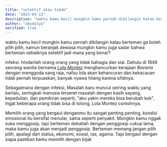 ```yaml
---
title: "selektif atau tidak"
date: "2023-03-13"
description: "waktu kamu kecil mungkin kamu pernah dibilangin kalau berteman ga boleh pilih pilih..."
author: "abyditya"
verified: true
---
```


waktu kamu kecil mungkin kamu pernah dibilangin kalau berteman ga boleh pilih pilih, namun beranjak dewasa mungkin kamu juga sadar bahwa berteman sebaiknya selektif jadi mana yang benar?

infeksi: hindarilah orang orang yang tidak bahagia dan sial. Dahulu di 1846 seorang wanita bernama [*Lola Montez*](https://en.wikipedia.org/wiki/Lola_Montez) menghancurkan kerajaan *Bavaria* dengan menggoda sang raja, nafsu lola akan kehancuran dan kekacauan tidak pernah terpuaskan, banyak nyawa hilang karena sifatnya.

Sebagaimana dengan infeksi, Masalah baru muncul seiring waktu yang berlalu, seringkali manusia terseret masalah dengan kasih sayang, kepedulian, dan pemikiran seperti, "aku yakin mereka bisa berubah kok", Ingat beberapa orang tidak bisa di tolong, Lola Montez contohnya.

Memilih orang yang bergaul denganmu itu sangat penting penting, kondisi emosional itu bersifat menular, sama seperti penyakit. Mungkin kamu nggak suka menggosip, tapi berteman dekatlah dengan penggosip cukup lama, maka kamu juga akan menjadi penggosip. Berteman memang jangan pilih pilih, apalagi dari status, ekonomi, sosial, ras, agama. Tapi bergaul dengan siapa pastikan kamu memilih dengan bijak
